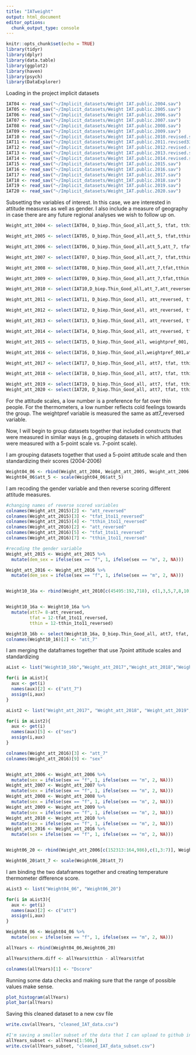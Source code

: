 ```yaml
---
title: "IATweight"
output: html_document
editor_options: 
  chunk_output_type: console
---
```


```r
knitr::opts_chunk$set(echo = TRUE)
library(tidyr)
library(dplyr)
library(data.table)
library(ggplot2)
library(haven)
library(psych)
library(DataExplorer)
```

Loading in the project implicit datasets
```r
IAT04 <- read_sav("~/Implicit_datasets/Weight IAT.public.2004.sav")
IAT05 <- read_sav("~/Implicit_datasets/Weight IAT.public.2005.sav")
IAT06 <- read_sav("~/Implicit_datasets/Weight IAT.public.2006.sav")
IAT07 <- read_sav("~/Implicit_datasets/Weight IAT.public.2007.sav")
IAT08 <- read_sav("~/Implicit_datasets/Weight IAT.public.2008.sav")
IAT09 <- read_sav("~/Implicit_datasets/Weight IAT.public.2009.sav")
IAT10 <- read_sav("~/Implicit_datasets/Weight IAT.public.2010.revised.sav")
IAT11 <- read_sav("~/Implicit_datasets/Weight IAT.public.2011.revised332017.sav")
IAT12 <- read_sav("~/Implicit_datasets/Weight IAT.public.2012.revised.sav")
IAT13 <- read_sav("~/Implicit_datasets/Weight IAT.public.2013.revised.sav")
IAT14 <- read_sav("~/Implicit_datasets/Weight IAT.public.2014.revised.sav")
IAT15 <- read_sav("~/Implicit_datasets/Weight IAT.public.2015.sav")
IAT16 <- read_sav("~/Implicit_datasets/Weight IAT.public.2016.sav")
IAT17 <- read_sav("~/Implicit_datasets/Weight IAT.public.2017.sav")
IAT18 <- read_sav("~/Implicit_datasets/Weight_IAT.public.2018.sav")
IAT19 <- read_sav("~/Implicit_datasets/Weight IAT.public.2019.sav")
IAT20 <- read_sav("~/Implicit_datasets/Weight_IAT.public.2020.sav")
```

Subsetting the variables of interest. In this case, we are interested in attitude measures as well as gender. I also include a measure of geography in case there are any future regional analyses we wish to follow up on.
```r
Weight_att_2004 <- select(IAT04, D_biep.Thin_Good_all,att_5, tfat, tthin, sex, STATE)

Weight_att_2005 <- select(IAT05, D_biep.Thin_Good_all,att_5, tfat,tthin, sex, STATE)

Weight_att_2006 <- select(IAT06, D_biep.Thin_Good_all,att_5,att_7, tfat,tthin, sex, STATE)

Weight_att_2007 <- select(IAT07, D_biep.Thin_Good_all,att_7, tfat,tthin, sex, STATE)

Weight_att_2008 <- select(IAT08, D_biep.Thin_Good_all,att_7,tfat,tthin, sex, STATE)

Weight_att_2009 <- select(IAT09, D_biep.Thin_Good_all,att_7,tfat,tthin, sex, STATE)

Weight_att_2010 <- select(IAT10,D_biep.Thin_Good_all,att_7,att_reversed,tfat,tfat_1to11_reversed,tthin,tthin_1to11_reversed, dem_sex, sex, STATE) #45488 is the end of att_7 45488

Weight_att_2011 <- select(IAT11, D_biep.Thin_Good_all, att_reversed, tfat_1to11_reversed, tthin_1to11_reversed, dem_sex, STATE)

Weight_att_2012 <- select(IAT12, D_biep.Thin_Good_all, att_reversed, tfat_1to11_reversed, tthin_1to11_reversed, dem_sex, STATE)

Weight_att_2013 <- select(IAT13, D_biep.Thin_Good_all, att_reversed, tfat_1to11_reversed, tthin_1to11_reversed, dem_sex, STATE)

Weight_att_2014 <- select(IAT14, D_biep.Thin_Good_all, att_reversed, tfat_1to11_reversed, tthin_1to11_reversed, dem_sex, STATE)

Weight_att_2015 <- select(IAT15, D_biep.Thin_Good_all, weightpref_001, tempfat_001, tempthin_001, sex, STATE)

Weight_att_2016 <- select(IAT16, D_biep.Thin_Good_all,weightpref_001,att7, tfat,tempfat_001, tthin,tempthin_001, sex, birthsex, STATE)

Weight_att_2017 <- select(IAT17, D_biep.Thin_Good_all, att7, tfat, tthin, birthsex, STATE)

Weight_att_2018 <- select(IAT18, D_biep.Thin_Good_all, att7, tfat, tthin, birthSex, STATE)

Weight_att_2019 <- select(IAT19, D_biep.Thin_Good_all, att7, tfat, tthin, birthSex, STATE)
Weight_att_2020 <- select(IAT20, D_biep.Thin_Good_all, att7, tfat, tthin, birthSex, STATE)
```
For the attitude scales, a low number is a preference for fat over thin people.
For the thermometers, a low number reflects cold feelings towards the group.
The weightpref variable is measured the same as att7_reversed variable.


Now, I will begin to group datasets together that included constructs that were measured in similar ways (e.g., grouping datasets in which attitudes were measured with a 5-point scale vs. 7-point scale).

I am grouping datasets together that used a 5-point attitude scale and then standardizing their scores (2004-2006)
```r
Weight04_06 <- rbind(Weight_att_2004, Weight_att_2005, Weight_att_2006[c(1:152311),c(1:2,4:7)])
Weight04_06$att_5 <- scale(Weight04_06$att_5)
```

I am recoding the gender variable and then reverse scoring different attitude measures.
```r
#changing names of reverse scored variables
colnames(Weight_att_2015)[2] <- "att_reversed"
colnames(Weight_att_2015)[3] <- "tfat_1to11_reversed"
colnames(Weight_att_2015)[4] <- "tthin_1to11_reversed"
colnames(Weight_att_2016)[2] <- "att_reversed"
colnames(Weight_att_2016)[5] <- "tfat_1to11_reversed"
colnames(Weight_att_2016)[7] <- "tthin_1to11_reversed"

#recoding the gender variable
Weight_att_2015 <- Weight_att_2015 %>% 
  mutate(dem_sex = ifelse(sex == "f", 1, ifelse(sex == "m", 2, NA)))

Weight_att_2016 <- Weight_att_2016 %>% 
  mutate(dem_sex = ifelse(sex == "f", 1, ifelse(sex == "m", 2, NA)))


Weight10_16a <- rbind(Weight_att_2010[c(45495:192,718), c(1,3,5,7,8,10)], Weight_att_2011, Weight_att_2012, Weight_att_2013, Weight_att_2014,Weight_att_2015[,c(1,2,3,4,7,6)],Weight_att_2016[c(1:51647),c(1,2,5,7,11,10)])


Weight10_16a <- Weight10_16a %>% 
  mutate(att7= 8-att_reversed,
         tfat = 12-tfat_1to11_reversed,
         tthin = 12-tthin_1to11_reversed)

Weight10_16b <- select(Weight10_16a, D_biep.Thin_Good_all, att7, tfat, tthin, dem_sex, STATE)
colnames(Weight10_16)[2] <- "att_7"
```


I am merging the dataframes together that use 7point attitude scales and standardizing
```r
aList <- list("Weight10_16b","Weight_att_2017","Weight_att_2018","Weight_att_2019","Weight_att_2020")

for(i in aList){
  aux <- get(i)
  names(aux)[2] <- c("att_7")
  assign(i,aux)
}

aList2 <- list("Weight_att_2017", "Weight_att_2018", "Weight_att_2019", "Weight_att_2020", "Weight10_16b")

for(i in aList2){
  aux <- get(i)
  names(aux)[5] <- c("sex")
  assign(i,aux)
}

colnames(Weight_att_2016)[3] <- "att_7"
colnames(Weight_att_2016)[9] <- "sex"


Weight_att_2006 <- Weight_att_2006 %>% 
  mutate(sex = ifelse(sex == "f", 1, ifelse(sex == "m", 2, NA)))
Weight_att_2007 <- Weight_att_2007 %>% 
  mutate(sex = ifelse(sex == "f", 1, ifelse(sex == "m", 2, NA)))
Weight_att_2008 <- Weight_att_2008 %>% 
  mutate(sex = ifelse(sex == "f", 1, ifelse(sex == "m", 2, NA)))
Weight_att_2009 <- Weight_att_2009 %>% 
  mutate(sex = ifelse(sex == "f", 1, ifelse(sex == "m", 2, NA)))
Weight_att_2010 <- Weight_att_2010 %>% 
  mutate(sex = ifelse(sex == "f", 1, ifelse(sex == "m", 2, NA)))
Weight_att_2016 <- Weight_att_2016 %>% 
  mutate(sex = ifelse(sex == "f", 1, ifelse(sex == "m", 2, NA)))


Weight06_20 <- rbind(Weight_att_2006[c(152313:164,986),c(1,3:7)], Weight_att_2007,Weight_att_2008, Weight_att_2009, Weight_att_2010[c(1:45488),c(1,2,4,6,9,10)], Weight10_16b, Weight_att_2016[c(51650:258,734),c(1,3,4,6,9,10)], Weight_att_2017,Weight_att_2018, Weight_att_2019, Weight_att_2020)

Weight06_20$att_7 <- scale(Weight06_20$att_7)
```

I am binding the two dataframes together and creating temperature thermometer difference score.
```r
aList3 <- list("Weight04_06", "Weight06_20")

for(i in aList3){
  aux <- get(i)
  names(aux)[2] <- c("att")
  assign(i,aux)
}

Weight04_06 <- Weight04_06 %>% 
  mutate(sex = ifelse(sex == "f", 1, ifelse(sex == "m", 2, NA)))

allYears <- rbind(Weight04_06,Weight06_20)

allYears$therm.diff <- allYears$tthin - allYears$tfat

colnames(allYears)[1] <- "Dscore"
```

Running some data checks and making sure that the range of possible values make sense.
```r
plot_histogram(allYears)
plot_bar(allYears)
```

Saving this cleaned dataset to a new csv file
```r
write.csv(allYears, "cleaned_IAT_data.csv")

#I'm saving a smaller subset of the data that I can upload to github in order to give others an idea of what my final dataset looks like. 
allYears_subset <- allYears[1:500,]
write.csv(allYears_subset, "cleaned_IAT_data_subset.csv")
```


